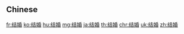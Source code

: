 {{also|結婚}}
==Chinese==
{{zh-see|結婚}}

[[fr:结婚]]
[[ko:结婚]]
[[hu:结婚]]
[[mg:结婚]]
[[ja:结婚]]
[[th:结婚]]
[[chr:结婚]]
[[uk:结婚]]
[[zh:结婚]]